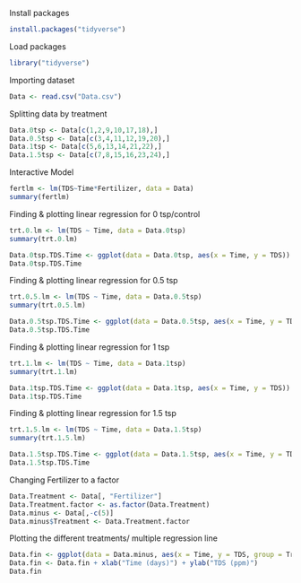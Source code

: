 
Install packages 
```r
install.packages("tidyverse")
```
Load packages
```r
library("tidyverse")
```

Importing dataset 
```r
Data <- read.csv("Data.csv")

```
Splitting data by treatment 
```r
Data.0tsp <- Data[c(1,2,9,10,17,18),]
Data.0.5tsp <- Data[c(3,4,11,12,19,20),]
Data.1tsp <- Data[c(5,6,13,14,21,22),]
Data.1.5tsp <- Data[c(7,8,15,16,23,24),]
```
Interactive Model
```r
fertlm <- lm(TDS~Time*Fertilizer, data = Data)
summary(fertlm)
```
Finding & plotting linear regression for 0 tsp/control
```r
trt.0.lm <- lm(TDS ~ Time, data = Data.0tsp)
summary(trt.0.lm)

Data.0tsp.TDS.Time <- ggplot(data = Data.0tsp, aes(x = Time, y = TDS)) + geom_point() + geom_smooth(method = "lm")
Data.0tsp.TDS.Time
```
Finding & plotting linear regression for 0.5 tsp
```r
trt.0.5.lm <- lm(TDS ~ Time, data = Data.0.5tsp)
summary(trt.0.5.lm)

Data.0.5tsp.TDS.Time <- ggplot(data = Data.0.5tsp, aes(x = Time, y = TDS)) + geom_point() + geom_smooth(method = "lm")
Data.0.5tsp.TDS.Time
```
Finding & plotting linear regression for 1 tsp
```r
trt.1.lm <- lm(TDS ~ Time, data = Data.1tsp)
summary(trt.1.lm)

Data.1tsp.TDS.Time <- ggplot(data = Data.1tsp, aes(x = Time, y = TDS)) + geom_point() + geom_smooth(method = "lm")
Data.1tsp.TDS.Time
```
Finding & plotting linear regression for 1.5 tsp
```r
trt.1.5.lm <- lm(TDS ~ Time, data = Data.1.5tsp)
summary(trt.1.5.lm)

Data.1.5tsp.TDS.Time <- ggplot(data = Data.1.5tsp, aes(x = Time, y = TDS)) + geom_point() + geom_smooth(method = "lm")
Data.1.5tsp.TDS.Time
```
Changing Fertilizer to a factor 
```r
Data.Treatment <- Data[, "Fertilizer"]
Data.Treatment.factor <- as.factor(Data.Treatment)
Data.minus <- Data[,-c(5)]
Data.minus$Treatment <- Data.Treatment.factor

```
Plotting the different treatments/ multiple regression line
```r
Data.fin <- ggplot(data = Data.minus, aes(x = Time, y = TDS, group = Treatment, color = Treatment)) + geom_point() + geom_smooth(method = "lm") + ggtitle("Effect of Fertilizer on TDS Over Time")
Data.fin <- Data.fin + xlab("Time (days)") + ylab("TDS (ppm)")
Data.fin

```

